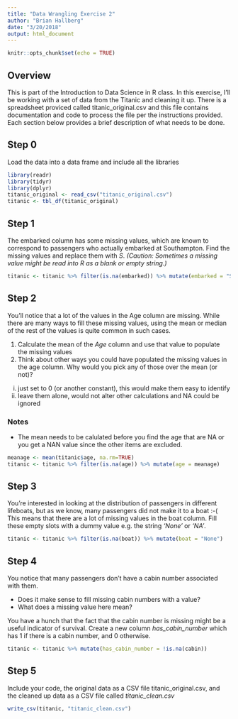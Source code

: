```yaml
---
title: "Data Wrangling Exercise 2"
author: "Brian Hallberg"
date: "3/20/2018"
output: html_document
---
```


```r
knitr::opts_chunk$set(echo = TRUE)
```

## Overview

This is part of the Introduction to Data Science in R class.  In this exercise, I'll be working with a set of data from the Titanic and cleaning it up.  There is a spreadsheet proviced called titanic_original.csv and this file contains documentation and code to process the file per the instructions provided.  Each section below provides a brief description of what needs to be done.

## Step 0

Load the data into a data frame and include all the libraries

```r
library(readr)
library(tidyr)
library(dplyr)
titanic_original <- read_csv("titanic_original.csv")
titanic <- tbl_df(titanic_original)
```

## Step 1

The embarked column has some missing values, which are known to correspond to passengers who actually embarked at Southampton. Find the missing values and replace them with *S*. *(Caution: Sometimes a missing value might be read into R as a blank or empty string.)*

```r
titanic <- titanic %>% filter(is.na(embarked)) %>% mutate(embarked = "S")
```

## Step 2

You’ll notice that a lot of the values in the Age column are missing. While there are many ways to fill these missing values, using the mean or median of the rest of the values is quite common in such cases.

1. Calculate the mean of the *Age* column and use that value to populate the missing values
2. Think about other ways you could have populated the missing values in the age column. Why would you pick any of those over the mean (or not)?

i) just set to 0 (or another constant), this would make them easy to identify
ii) leave them alone, would not alter other calculations and NA could be ignored

### Notes

* The mean needs to be calulated before you find the age that are NA or you get a NAN value since the other items are excluded.


```r
meanage <- mean(titanic$age, na.rm=TRUE)
titanic <- titanic %>% filter(is.na(age)) %>% mutate(age = meanage)
```

## Step 3

You’re interested in looking at the distribution of passengers in different lifeboats, but as we know, many passengers did not make it to a boat :-( This means that there are a lot of missing values in the boat column. Fill these empty slots with a dummy value e.g. the string *'None'* or *'NA'*.

```r
titanic <- titanic %>% filter(is.na(boat)) %>% mutate(boat = "None")
```


## Step 4

You notice that many passengers don’t have a cabin number associated with them.

* Does it make sense to fill missing cabin numbers with a value?
* What does a missing value here mean?

You have a hunch that the fact that the cabin number is missing might be a useful indicator of survival. Create a new column *has_cabin_number* which has 1 if there is a cabin number, and 0 otherwise.

```r
titanic <- titanic %>% mutate(has_cabin_number = !is.na(cabin))
```

## Step 5

Include your code, the original data as a CSV file titanic_original.csv, and the cleaned up data as a CSV file called *titanic_clean.csv*

```r
write_csv(titanic, "titanic_clean.csv")
```

